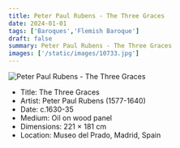 ```yaml
---
title: Peter Paul Rubens - The Three Graces
date: 2024-01-01
tags: ['Baroques','Flemish Baroque']
draft: false
summary: Peter Paul Rubens - The Three Graces
images: ['/static/images/10733.jpg']
---
```


![Peter Paul Rubens - The Three Graces](/static/images/10733.jpg)

* Title: The Three Graces
* Artist: Peter Paul Rubens (1577-1640)
* Date: c.1630-35
* Medium: Oil on wood panel
* Dimensions: 221 × 181 cm
* Location: Museo del Prado, Madrid, Spain


